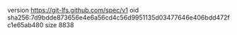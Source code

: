 version https://git-lfs.github.com/spec/v1
oid sha256:7d9bdde873656e4e6a56cd4c56d9951135d03477646e406bdd472fc1e65ab480
size 8838
